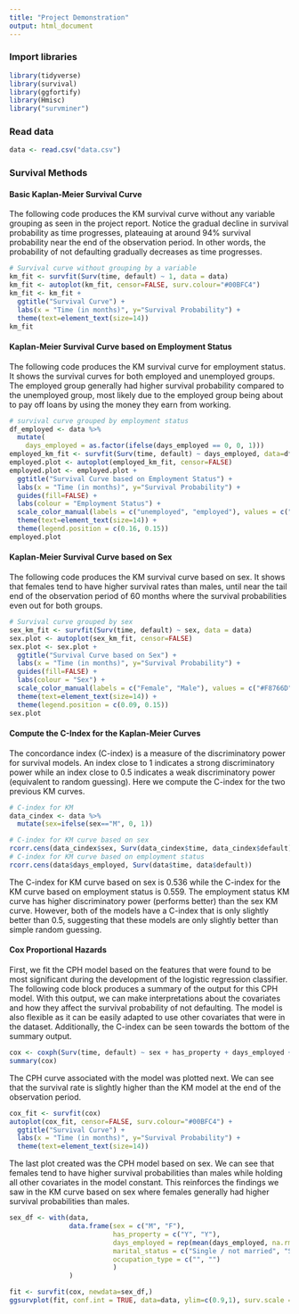 ---
title: "Project Demonstration"
output: html_document
---

### Import libraries
```{r warning=FALSE, message=FALSE}
library(tidyverse)
library(survival)
library(ggfortify)
library(Hmisc)
library("survminer")
```

### Read data
```{r}
data <- read.csv("data.csv")
```

### Survival Methods
#### Basic Kaplan-Meier Survival Curve
The following code produces the KM survival curve without any variable grouping as seen in the project report. Notice the gradual decline in survival probability as time progresses, plateauing at around 94% survival probability near the end of the observation period. In other words, the probability of not defaulting gradually decreases as time progresses. 
```{r}
# Survival curve without grouping by a variable
km_fit <- survfit(Surv(time, default) ~ 1, data = data)
km_fit <- autoplot(km_fit, censor=FALSE, surv.colour="#00BFC4")
km_fit <- km_fit + 
  ggtitle("Survival Curve") +
  labs(x = "Time (in months)", y="Survival Probability") +
  theme(text=element_text(size=14))
km_fit
```

#### Kaplan-Meier Survival Curve based on Employment Status
The following code produces the KM survival curve for employment status. It shows the survival curves for both employed and unemployed groups. The employed group generally had higher survival probability compared to the unemployed group, most likely due to the employed group being about to pay off loans by using the money they earn from working.  
```{r warning=FALSE}
# survival curve grouped by employment status
df_employed <- data %>% 
  mutate(
    days_employed = as.factor(ifelse(days_employed == 0, 0, 1)))
employed_km_fit <- survfit(Surv(time, default) ~ days_employed, data=df_employed)
employed.plot <- autoplot(employed_km_fit, censor=FALSE)
employed.plot <- employed.plot + 
  ggtitle("Survival Curve based on Employment Status") +
  labs(x = "Time (in months)", y="Survival Probability") +
  guides(fill=FALSE) +
  labs(colour = "Employment Status") +
  scale_color_manual(labels = c("unemployed", "employed"), values = c("#F8766D", "#00BFC4")) +
  theme(text=element_text(size=14)) +
  theme(legend.position = c(0.16, 0.15))
employed.plot
```

#### Kaplan-Meier Survival Curve based on Sex  
The following code produces the KM survival curve based on sex. It shows that females tend to have higher survival rates than males, until near the tail end of the observation period of 60 months where the survival probabilities even out for both groups.  
```{r warning=FALSE}
# Survival curve grouped by sex
sex_km_fit <- survfit(Surv(time, default) ~ sex, data = data)
sex.plot <- autoplot(sex_km_fit, censor=FALSE)
sex.plot <- sex.plot + 
  ggtitle("Survival Curve based on Sex") +
  labs(x = "Time (in months)", y="Survival Probability") +
  guides(fill=FALSE) +
  labs(colour = "Sex") +
  scale_color_manual(labels = c("Female", "Male"), values = c("#F8766D", "#00BFC4")) +
  theme(text=element_text(size=14)) +
  theme(legend.position = c(0.09, 0.15))
sex.plot
```

#### Compute the C-Index for the Kaplan-Meier Curves
The concordance index (C-index) is a measure of the discriminatory power for survival models. An index close to 1 indicates a strong discriminatory power while an index close to 0.5 indicates a weak discriminatory power (equivalent to random guessing). Here we compute the C-index for the two previous KM curves. 
```{r}
# C-index for KM
data_cindex <- data %>% 
  mutate(sex=ifelse(sex=="M", 0, 1))

# C-index for KM curve based on sex
rcorr.cens(data_cindex$sex, Surv(data_cindex$time, data_cindex$default))
# C-index for KM curve based on employment status
rcorr.cens(data$days_employed, Surv(data$time, data$default))
```
The C-index for KM curve based on sex is 0.536 while the C-index for the KM curve based on employment status is 0.559. The employment status KM curve has higher discriminatory power (performs better) than the sex KM curve. However, both of the models have a C-index that is only slightly better than 0.5, suggesting that these models are only slightly better than simple random guessing. 

#### Cox Proportional Hazards
First, we fit the CPH model based on the features that were found to be most significant during the development of the logistic regression classifier. The following code block produces a summary of the output for this CPH model. With this output, we can make interpretations about the covariates and how they affect the survival probability of not defaulting. The model is also flexible as it can be easily adapted to use other covariates that were in the dataset. Additionally, the C-index can be seen towards the bottom of the summary output.  
```{r warning=FALSE}
cox <- coxph(Surv(time, default) ~ sex + has_property + days_employed + marital_status + occupation_type, data=data)
summary(cox)
```

The CPH curve associated with the model was plotted next. We can see that the survival rate is slightly higher than the KM model at the end of the observation period. 
```{r}
cox_fit <- survfit(cox)
autoplot(cox_fit, censor=FALSE, surv.colour="#00BFC4") +
  ggtitle("Survival Curve") +
  labs(x = "Time (in months)", y="Survival Probability") +
  theme(text=element_text(size=14))
```

The last plot created was the CPH model based on sex. We can see that females tend to have higher survival probabilities than males while holding all other covariates in the model constant. This reinforces the findings we saw in the KM curve based on sex where females generally had higher survival probabilities than males. 
```{r warning=FALSE}
sex_df <- with(data,
               data.frame(sex = c("M", "F"),
                          has_property = c("Y", "Y"),
                          days_employed = rep(mean(days_employed, na.rm =TRUE), 2),
                          marital_status = c("Single / not married", "Single / not married"),
                          occupation_type = c("", "")
                          )
               )

fit <- survfit(cox, newdata=sex_df,)
ggsurvplot(fit, conf.int = TRUE, data=data, ylim=c(0.9,1), surv.scale = "percent", censor=FALSE, title="Survival Curve based on Sex", legend.labs = c("Male", "Female"), xlab="Time (in months)")
```